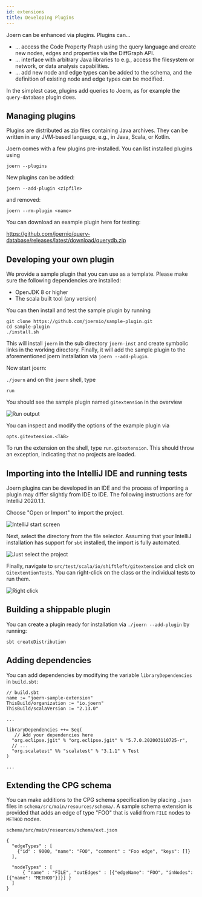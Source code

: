 ```yaml
---
id: extensions
title: Developing Plugins
---
```


Joern can be enhanced via plugins. Plugins can...

* ... access the Code Property Praph using the query language
and create new nodes, edges and properties via the DiffGraph
API.
* ... interface with arbitrary Java libraries to
e.g., access the filesystem or network, or data analysis capabilities.
* ... add new node and edge types can be added to the
schema, and the definition of existing node and edge types can be
modified.

In the simplest case, plugins add queries to Joern, as for example the 
`query-database` plugin does.

## Managing plugins

Plugins are  distributed as zip files containing Java archives. They
can be written in any JVM-based language, e.g., in Java, Scala, or
Kotlin.

Joern comes with a few plugins pre-installed. You can list installed
plugins using

```
joern --plugins
```

New plugins can be added:

```
joern --add-plugin <zipfile>
```

and removed:

```
joern --rm-plugin <name>
```
You can download an example plugin here for testing:

https://github.com/joernio/query-database/releases/latest/download/querydb.zip

## Developing your own plugin

We provide a sample plugin that you can use as a template. Please make sure 
the following dependencies are installed:

* OpenJDK 8 or higher
* The scala built tool (any version)

You can then install and test the sample plugin by running

```
git clone https://github.com/joernio/sample-plugin.git
cd sample-plugin
./install.sh
```

This will install `joern` in the sub directory `joern-inst` and create 
symbolic links in the working directory. Finally, it will add the sample 
plugin to the aforementioned joern installation via `joern --add-plugin`.

Now start joern:

``
./joern
``
and on the `joern` shell, type

```
run
```

You should see the sample plugin named `gitextension` in the overview

![Run output](/img/run.png)


You can inspect and modify the options of the example plugin via

```
opts.gitextension.<TAB>
```

To run the extension on the shell, type `run.gitextension`. This should 
throw an exception, indicating that no projects are loaded.

## Importing into the IntelliJ IDE and running tests

Joern plugins can be developed in an IDE and the process of
importing a plugin may differ slightly from IDE to IDE. The
following instructions are for IntelliJ 2020.1.1.

Choose "Open or Import" to import the project.

![IntelliJ start screen](/img/startscreen.png)


Next, select the directory from the file selector. Assuming that your
IntelliJ installation has support for `sbt` installed, the import is
fully automated.

![Just select the project](/img/select.png)


Finally, navigate to `src/test/scala/io/shiftleft/gitextension` and
click on `GitextentionTests`. You can right-click on the class or the
individual tests to run them.

![Right click](/img/runtests.png)


## Building a shippable plugin

You can create a plugin ready for installation via `./joern --add-plugin` by 
running:

```
sbt createDistribution
```

## Adding dependencies

You can add dependencies by modifying the variable
`libraryDependencies` in `build.sbt`:

```
// build.sbt
name := "joern-sample-extension"
ThisBuild/organization := "io.joern"
ThisBuild/scalaVersion := "2.13.0"

...

libraryDependencies ++= Seq(
   // Add your dependencies here
  "org.eclipse.jgit" % "org.eclipse.jgit" % "5.7.0.202003110725-r",
  // ...
  "org.scalatest" %% "scalatest" % "3.1.1" % Test
)

...
```

## Extending the CPG schema

You can make additions to the CPG schema specification by placing
`.json` files in `schema/src/main/resources/schema/`. A sample schema
extension is provided that adds an edge of type "FOO" that is valid
from `FILE` nodes to `METHOD` nodes.


```
schema/src/main/resources/schema/ext.json

{
  "edgeTypes" : [
    {"id" : 9000, "name": "FOO", "comment" : "Foo edge", "keys": []}
  ],

  "nodeTypes" : [
      { "name" : "FILE", "outEdges" : [{"edgeName": "FOO", "inNodes": [{"name": "METHOD"}]}] }
  ]
}

```
